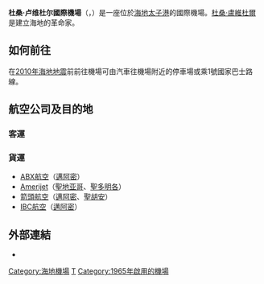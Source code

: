 {{Unreferenced|time=2022-02-27T08:40:35+00:00}}
{{Infobox airport
| name          = 杜桑·卢维杜尔國際機場<br />{{lang|fr|Aéroport international Toussaint-Louverture}}
| operator      = 海地國家機場管理局
| image         = Toussaint Louverture International Airport.jpg
| image-width   = 320px
| opened        = 1965年
| city-served   = [[太子港|太子港]]
| elevation-f   = 122
| coordinates   = {{Coord|18|34|48|N|72|17|33|W|type:airport|display=inline,title}}
| pushpin_map   = Haiti
| pushpin_label = MTPP
| IATA          = PAP
| ICAO          = MTPP
| r1-number     = 10/28
| r1-length-f   = 9,974
| r1-length-m   = 3,040
| r1-surface    = [[柏油|柏油]]
}}
'''杜桑·卢维杜尔國際機場'''（{{lang-fr|Aéroport international Toussaint-Louverture}}，{{Airport codes|PAP|MTPP}}）是一座位於[[海地|海地]][[太子港|太子港]]的國際機場。[[杜桑·盧維杜爾|杜桑·盧維杜爾]]是建立海地的革命家。

==如何前往==
在[[2010年海地地震|2010年海地地震]]前前往機場可由汽車往機場附近的停車場或乘1號國家巴士路線。

==航空公司及目的地==
===客運===
{{Airport-dest-list
|{{link-en|多明尼加馬斯航空|Aerolíneas Mas}}|{{tsl|en|Cibao International Airport||聖地牙哥}}
|[[加拿大胭脂航空|加拿大胭脂航空]]|[[蒙特利尔皮埃尔·埃利奥特·特鲁多国际机场|蒙特婁]]
|[[加勒比海航空|加勒比海航空]]|[[開雲-羅尚博國際機場|開雲]]、[[馬丁尼克-亞米-凱薩國際機場|法蘭西堡]]、[[巴黎-奥利机场|巴黎-奧利]]、[[彭德-雅皮特國際機場|皮特爾角城]]、[[亞美利加國際機場|聖多明哥]]、[[朱麗安娜公主國際機場|聖馬丁島]]
|[[法國航空|法國航空]]|[[邁亞密國際機場|邁阿密]]、[[彭德-雅皮特國際機場|皮特爾角城]]
|[[加拿大越洋航空|加拿大越洋航空]]|[[蒙特利尔皮埃尔·埃利奥特·特鲁多国际机场|蒙特婁]]
|[[美國航空|美國航空]]|[[劳德代尔堡-好莱坞国际机场|勞德岱堡/好萊塢]]、[[邁亞密國際機場|邁阿密]]、[[約翰·甘迺迪國際機場|紐約-甘迺迪]]
|[[巴拿馬航空|巴拿馬航空]]|[[托庫門國際機場|巴拿馬市]]
|[[達美航空|達美航空]]|[[哈茨菲尔德-杰克逊亚特兰大国际机场|亞特蘭大]]
|[[因瑟爾航空|因瑟爾航空]]|[[庫拉索國際機場|庫拉索]]、[[邁亞密國際機場|邁阿密]]、[[朱麗安娜公主國際機場|聖馬丁島]]
|{{link-en|泛加勒比海航空|InterCaribbean Airways}}|[[诺曼·曼利国际机场|京斯敦]]、[[普羅維登西亞萊斯國際機場|普羅維登西亞萊斯]]、[[亞美利加國際機場|聖多明哥]]
|[[捷藍航空|捷藍航空]]|[[劳德代尔堡-好莱坞国际机场|勞德岱堡/好萊塢]]、[[約翰·甘迺迪國際機場|紐約-甘迺迪]]<br>'''季節性：'''[[爱德华·劳伦斯·洛根将军国际机场|波士頓]]
|{{link-en|多明尼加航空|PAWA Dominicana}}|[[亞美利加國際機場|聖多明哥]]
|[[精神航空|精神航空]]|[[劳德代尔堡-好莱坞国际机场|勞德岱堡/好萊塢]]
|{{link-en|日出航空|Sunrise Airways}}|{{tsl|en|Cibao International Airport||聖地牙哥}}、[[伊莎貝拉國際機場|伊莎貝拉]]、{{tsl|en|Sangster International Airport||蒙特哥貝}}、[[林丁平德林国际机场|拿索]]、{{tsl|en|Ignacio Agramonte International Airport||卡馬圭}}、[[安东尼奥·马塞奥机场|聖地亞哥-德古巴]]、{{tsl|en|Hugo Chávez International Airport||海地角}}
}}

===貨運===
*[[ABX航空|ABX航空]]（[[邁阿密|邁阿密]]）
*[[Amerijet|Amerijet]]（[[聖地牙哥_(多明尼加)|聖地亚哥]]、[[聖多明各|聖多明各]]）
*[[箭頭航空|箭頭航空]]（[[邁阿密|邁阿密]]、[[聖胡安|聖胡安]]）
*[[IBC航空|IBC航空]]（[[邁阿密|邁阿密]]）

==外部連結 ==
*{{WAD|MTPP}}

{{2010年海地地震}}

[[Category:海地機場|Category:海地機場]]
[[Category:冠以人名的美洲機場|T]]
[[Category:1965年啟用的機場|Category:1965年啟用的機場]]